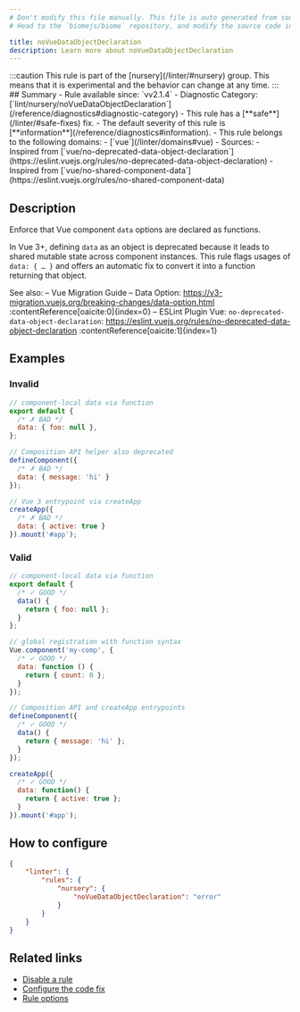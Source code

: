 ```yaml
---
# Don't modify this file manually. This file is auto generated from source, and you will lose your changes next time the website is built.
# Head to the `biomejs/biome` repository, and modify the source code in there.

title: noVueDataObjectDeclaration
description: Learn more about noVueDataObjectDeclaration
---
```


<Tabs>
<TabItem label="JavaScript (and super languages)" icon="seti:javascript">
:::caution
This rule is part of the [nursery](/linter/#nursery) group. This means that it is experimental and the behavior can change at any time.
:::
## Summary
- Rule available since: `vv2.1.4`
- Diagnostic Category: [`lint/nursery/noVueDataObjectDeclaration`](/reference/diagnostics#diagnostic-category)
- This rule has a [**safe**](/linter/#safe-fixes) fix.
- The default severity of this rule is [**information**](/reference/diagnostics#information).
- This rule belongs to the following domains:
  - [`vue`](/linter/domains#vue)
- Sources: 
  - Inspired from [`vue/no-deprecated-data-object-declaration`](https://eslint.vuejs.org/rules/no-deprecated-data-object-declaration)
  - Inspired from [`vue/no-shared-component-data`](https://eslint.vuejs.org/rules/no-shared-component-data)

## Description
Enforce that Vue component `data` options are declared as functions.

In Vue 3+, defining `data` as an object is deprecated because it leads to shared mutable state across component instances.
This rule flags usages of `data: { … }` and offers an automatic fix to convert it into a function returning that object.

See also:
– Vue Migration Guide – Data Option: https://v3-migration.vuejs.org/breaking-changes/data-option.html :contentReference[oaicite:0]{index=0}
– ESLint Plugin Vue: `no-deprecated-data-object-declaration`: https://eslint.vuejs.org/rules/no-deprecated-data-object-declaration :contentReference[oaicite:1]{index=1}

## Examples

### Invalid

```js
// component-local data via function
export default {
  /* ✗ BAD */
  data: { foo: null },
};
```

```js
// Composition API helper also deprecated
defineComponent({
  /* ✗ BAD */
  data: { message: 'hi' }
});
```

```js
// Vue 3 entrypoint via createApp
createApp({
  /* ✗ BAD */
  data: { active: true }
}).mount('#app');
```

### Valid

```js
// component-local data via function
export default {
  /* ✓ GOOD */
  data() {
    return { foo: null };
  }
};
```

```js
// global registration with function syntax
Vue.component('my-comp', {
  /* ✓ GOOD */
  data: function () {
    return { count: 0 };
  }
});
```

```js
// Composition API and createApp entrypoints
defineComponent({
  /* ✓ GOOD */
  data() {
    return { message: 'hi' };
  }
});

createApp({
  /* ✓ GOOD */
  data: function() {
    return { active: true };
  }
}).mount('#app');
```

## How to configure
```json title="biome.json"
{
	"linter": {
		"rules": {
			"nursery": {
				"noVueDataObjectDeclaration": "error"
			}
		}
	}
}

```
## Related links

- [Disable a rule](/linter/#disable-a-rule)
- [Configure the code fix](/linter#configure-the-code-fix)
- [Rule options](/linter/#rule-options)

</TabItem>
</Tabs>


